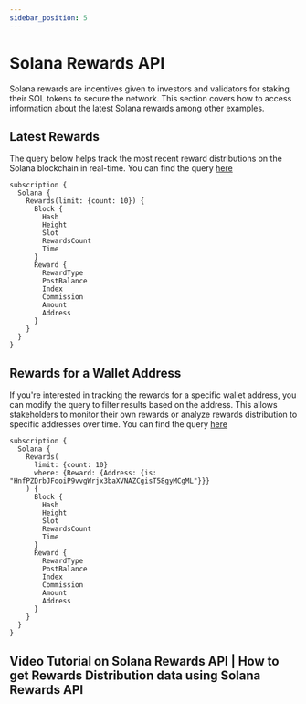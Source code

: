 ```yaml
---
sidebar_position: 5
---
```


# Solana Rewards API

Solana rewards are incentives given to investors and validators for staking their SOL tokens to secure the network. This section covers how to access information about the latest Solana rewards among other examples.

<head>
<meta name="title" content="Solana Rewards API | Track Solana Staking Rewards"/>
<meta name="description" content="Easy-to-use API to track historical and realtime Solana Rewards of an Address using Bitquery's Solana Rewards API."/>
<meta name="keywords" content="Solana Rewards api, solana rewards python api, rewards api, solana rewards scan api, rewards api docs, solana rewards crypto api, rewards blockchain api,solana network api"/>
<meta name="robots" content="index, follow"/>
<meta http-equiv="Content-Type" content="text/html; charset=utf-8"/>
<meta name="language" content="English"/>

<!-- Open Graph / Facebook -->

<meta property="og:type" content="website" />
<meta
  property="og:title"
  content="Solana Rewards API | Track Solana Staking Rewards"
/>
<meta
  property="og:description"
  content="Easy-to-use API to track historical and realtime Solana Rewards of an Address using Bitquery's Solana Rewards API."
/>

<!-- Twitter -->

<meta property="twitter:card" content="summary_large_image" />
<meta property="twitter:title" content="Solana Rewards API | Track Solana Staking Rewards" />
<meta property="twitter:description" content="Easy-to-use API to track historical and realtime Solana Rewards of an Address using Bitquery's Solana Rewards API." />
</head>


## Latest Rewards

The query below helps track the most recent reward distributions on the Solana blockchain in real-time.
You can find the query [here](https://ide.bitquery.io/Latest-Solana-Rewards)

```
subscription {
  Solana {
    Rewards(limit: {count: 10}) {
      Block {
        Hash
        Height
        Slot
        RewardsCount
        Time
      }
      Reward {
        RewardType
        PostBalance
        Index
        Commission
        Amount
        Address
      }
    }
  }
}

```

## Rewards for a Wallet Address

If you're interested in tracking the rewards for a specific wallet address, you can modify the query to filter results based on the address. This allows stakeholders to monitor their own rewards or analyze rewards distribution to specific addresses over time. You can find the query [here](https://ide.bitquery.io/Rewards-for-a-wallet-address)

```
subscription {
  Solana {
    Rewards(
      limit: {count: 10}
      where: {Reward: {Address: {is: "HnfPZDrbJFooiP9vvgWrjx3baXVNAZCgisT58gyMCgML"}}}
    ) {
      Block {
        Hash
        Height
        Slot
        RewardsCount
        Time
      }
      Reward {
        RewardType
        PostBalance
        Index
        Commission
        Amount
        Address
      }
    }
  }
}

```

## Video Tutorial on Solana Rewards API | How to get Rewards Distribution data using Solana Rewards API

<VideoPlayer url="https://youtu.be/fuzMw7COMnI?si=196jTP_R6EahMwiD" />
